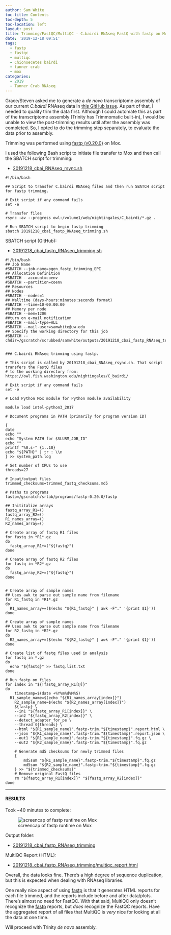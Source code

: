 ```yaml
---
author: Sam White
toc-title: Contents
toc-depth: 5
toc-location: left
layout: post
title: Trimming/FastQC/MultiQC - C.bairdi RNAseq FastQ with fastp on Mox
date: '2019-12-18 09:51'
tags:
  - fastp
  - fastqc
  - multiqc
  - Chionoecetes bairdi
  - tanner crab
  - mox
categories:
  - 2019
  - Tanner Crab RNAseq
---
```

Grace/Steven asked me to generate a _de novo_ transcriptome assembly of our current _C.bairdi_ RNAseq data in [this GitHub issue](https://github.com/RobertsLab/resources/issues/808). As part of that, I needed to quality trim the data first. Although I could automate this as part of the transcriptome assembly (Trinity has Trimmomatic built-in), I would be unable to view the post-trimming results until after the assembly was completed. So, I opted to do the trimming step separately, to evaluate the data prior to assembly.

Trimming was performed using [fastp (v0.20.0)](https://github.com/OpenGene/fastp) on Mox.

I used the following Bash script to initiate file transfer to Mox and then call the SBATCH script for trimming:


- [20191218_cbai_RNAseq_rsync.sh](https://gannet.fish.washington.edu/Atumefaciens/20191218_cbai_fastp_RNAseq_trimming/20191218_cbai_RNAseq_rsync.sh)

```shell
#!/bin/bash

## Script to transfer C.bairdi RNAseq files and then run SBATCH script for fastp trimming.

# Exit script if any command fails
set -e

# Transfer files
rsync -av --progress owl:/volume1/web/nightingales/C_bairdi/*.gz .

# Run SBATCH script to begin fastp trimming
sbatch 20191218_cbai_fastp_RNAseq_trimming.sh

```


SBATCH script (GitHub):

- [20191218_cbai_fastp_RNAseq_trimming.sh](https://github.com/RobertsLab/sams-notebook/blob/master/sbatch_scripts/20191218_cbai_fastp_RNAseq_trimming.sh)

```shell
#!/bin/bash
## Job Name
#SBATCH --job-name=pgen_fastp_trimming_EPI
## Allocation Definition
#SBATCH --account=coenv
#SBATCH --partition=coenv
## Resources
## Nodes
#SBATCH --nodes=1
## Walltime (days-hours:minutes:seconds format)
#SBATCH --time=10-00:00:00
## Memory per node
#SBATCH --mem=120G
##turn on e-mail notification
#SBATCH --mail-type=ALL
#SBATCH --mail-user=samwhite@uw.edu
## Specify the working directory for this job
#SBATCH --chdir=/gscratch/scrubbed/samwhite/outputs/20191218_cbai_fastp_RNAseq_trimming


### C.bairdi RNAseq trimming using fastp.

# This script is called by 20191218_cbai_RNAseq_rsync.sh. That script transfers the FastQ files
# to the working directory from: https://owl.fish.washington.edu/nightingales/C_bairdi/

# Exit script if any command fails
set -e

# Load Python Mox module for Python module availability

module load intel-python3_2017

# Document programs in PATH (primarily for program version ID)

{
date
echo ""
echo "System PATH for $SLURM_JOB_ID"
echo ""
printf "%0.s-" {1..10}
echo "${PATH}" | tr : \\n
} >> system_path.log

# Set number of CPUs to use
threads=27

# Input/output files
trimmed_checksums=trimmed_fastq_checksums.md5

# Paths to programs
fastp=/gscratch/srlab/programs/fastp-0.20.0/fastp

## Inititalize arrays
fastq_array_R1=()
fastq_array_R2=()
R1_names_array=()
R2_names_array=()

# Create array of fastq R1 files
for fastq in *R1*.gz
do
  fastq_array_R1+=("${fastq}")
done

# Create array of fastq R2 files
for fastq in *R2*.gz
do
  fastq_array_R2+=("${fastq}")
done


# Create array of sample names
## Uses awk to parse out sample name from filename
for R1_fastq in *R1*.gz
do
  R1_names_array+=($(echo "${R1_fastq}" | awk -F"." '{print $1}'))
done

# Create array of sample names
## Uses awk to parse out sample name from filename
for R2_fastq in *R2*.gz
do
  R2_names_array+=($(echo "${R2_fastq}" | awk -F"." '{print $1}'))
done

# Create list of fastq files used in analysis
for fastq in *.gz
do
  echo "${fastq}" >> fastq.list.txt
done

# Run fastp on files
for index in "${!fastq_array_R1[@]}"
do
	timestamp=$(date +%Y%m%d%M%S)
  R1_sample_name=$(echo "${R1_names_array[index]}")
	R2_sample_name=$(echo "${R2_names_array[index]}")
	${fastp} \
	--in1 "${fastq_array_R1[index]}" \
	--in2 "${fastq_array_R2[index]}" \
	--detect_adapter_for_pe \
	--thread ${threads} \
	--html "${R1_sample_name}".fastp-trim."${timestamp}".report.html \
	--json "${R1_sample_name}".fastp-trim."${timestamp}".report.json \
	--out1 "${R1_sample_name}".fastp-trim."${timestamp}".fq.gz \
	--out2 "${R2_sample_name}".fastp-trim."${timestamp}".fq.gz

	# Generate md5 checksums for newly trimmed files
	{
		md5sum "${R1_sample_name}".fastp-trim."${timestamp}".fq.gz
		md5sum "${R2_sample_name}".fastp-trim."${timestamp}".fq.gz
	} >> "${trimmed_checksums}"
	# Remove original FastQ files
	rm "${fastq_array_R1[index]}" "${fastq_array_R2[index]}"
done
```


---

#### RESULTS

Took ~40 minutes to complete:

![screencap of fastp runtime on Mox](https://github.com/RobertsLab/sams-notebook/blob/master/images/screencaps/20191218_cbai_fastp_RNAseq_trimming_runtime.png?raw=true)

Output folder:

- [20191218_cbai_fastp_RNAseq_trimming](https://gannet.fish.washington.edu/Atumefaciens/20191218_cbai_fastp_RNAseq_trimming)


MultiQC Report (HTML):

- [20191218_cbai_fastp_RNAseq_trimming/multiqc_report.html](https://gannet.fish.washington.edu/Atumefaciens/20191218_cbai_fastp_RNAseq_trimming/multiqc_report.html)


Overall, the data looks fine. There's a high degree of sequence duplication, but this is expected when dealing with RNAseq libraries.

One really nice aspect of using [fastp](https://github.com/OpenGene/fastp) is that it generates HTML reports for each file trimmed, and the reports include before and after data/plots. There's almost no need for FastQC. With that said, MultiQC only doesn't recognize the [fastp](https://github.com/OpenGene/fastp) reports, but _does_ recognize the FastQC reports. Have the aggregated report of all files that MultiQC is _very_ nice for looking at all the data at one time.


Will proceed with Trinity _de novo_ assembly.
